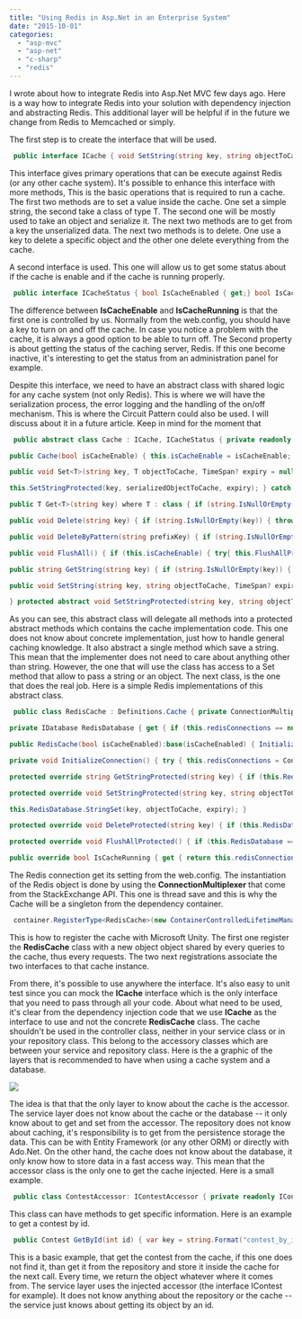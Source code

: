 ```yaml
---
title: "Using Redis in Asp.Net in an Enterprise System"
date: "2015-10-01"
categories: 
  - "asp-mvc"
  - "asp-net"
  - "c-sharp"
  - "redis"
---
```


I wrote about how to integrate Redis into Asp.Net MVC few days ago. Here is a way how to integrate Redis into your solution with dependency injection and abstracting Redis. This additional layer will be helpful if in the future we change from Redis to Memcached or simply.

The first step is to create the interface that will be used.


```csharp
 public interface ICache { void SetString(string key, string objectToCache, TimeSpan? expiry = null); void Set<T>(string key, T objectToCache, TimeSpan? expiry = null) where T : class; string GetString(string key); T Get<T>(string key) where T : class; void Delete(string key); void FlushAll(); } 
``` 

This interface gives primary operations that can be execute against Redis (or any other cache system). It's possible to enhance this interface with more methods, This is the basic operations that is required to run a cache. The first two methods are to set a value inside the cache. One set a simple string, the second take a class of type T. The second one will be mostly used to take an object and serialize it. The next two methods are to get from a key the unserialized data. The next two methods is to delete. One use a key to delete a specific object and the other one delete everything from the cache.

A second interface is used. This one will allow us to get some status about if the cache is enable and if the cache is running properly.


```csharp
 public interface ICacheStatus { bool IsCacheEnabled { get;} bool IsCacheRunning { get;} } 
```

The difference between **IsCacheEnable** and **IsCacheRunning** is that the first one is controlled by us. Normally from the web.config, you should have a key to turn on and off the cache. In case you notice a problem with the cache, it is always a good option to be able to turn off. The Second property is about getting the status of the caching server, Redis. If this one become inactive, it's interesting to get the status from an administration panel for example.

Despite this interface, we need to have an abstract class with shared logic for any cache system (not only Redis). This is where we will have the serialization process, the error logging and the handling of the on/off mechanism. This is where the Circuit Pattern could also be used. I will discuss about it in a future article. Keep in mind for the moment that


```csharp
 public abstract class Cache : ICache, ICacheStatus { private readonly bool isCacheEnable;

public Cache(bool isCacheEnable) { this.isCacheEnable = isCacheEnable; }

public void Set<T>(string key, T objectToCache, TimeSpan? expiry = null) where T : class { if (string.IsNullOrEmpty(key)) { throw new ArgumentNullException("key"); } if (this.isCacheEnable) { try { var serializedObjectToCache = JsonConvert.SerializeObject(objectToCache , Formatting.Indented , new JsonSerializerSettings { ReferenceLoopHandling = ReferenceLoopHandling.Serialize, PreserveReferencesHandling = PreserveReferencesHandling.Objects, TypeNameHandling = TypeNameHandling.All });

this.SetStringProtected(key, serializedObjectToCache, expiry); } catch (Exception e) { Log.Error(string.Format("Cannot Set {0}", key), e); } } }

public T Get<T>(string key) where T : class { if (string.IsNullOrEmpty(key)) { throw new ArgumentNullException("key"); } if (this.isCacheEnable) { try{ var stringObject = this.GetStringProtected(key); if(stringObject == null) { return default(T); } else { var obj = JsonConvert.DeserializeObject<T>(stringObject , new JsonSerializerSettings { ReferenceLoopHandling = ReferenceLoopHandling.Serialize, PreserveReferencesHandling = PreserveReferencesHandling.Objects, TypeNameHandling = TypeNameHandling.All }); return obj; } } catch (Exception e) { Log.Error(string.Format("Cannot Set key {0}", key), e); } } return null; }

public void Delete(string key) { if (string.IsNullOrEmpty(key)) { throw new ArgumentNullException("key"); } if (this.isCacheEnable) { try{ this.DeleteProtected(key); } catch (Exception e) { Log.Error(string.Format("Cannot Delete key {0}",key), e); } } }

public void DeleteByPattern(string prefixKey) { if (string.IsNullOrEmpty(prefixKey)) { throw new ArgumentNullException("prefixKey"); } if (this.isCacheEnable) { try { this.DeleteByPatternProtected(prefixKey); } catch (Exception e) { Log.Error(string.Format("Cannot DeleteByPattern key {0}", prefixKey), e); } } }

public void FlushAll() { if (this.isCacheEnable) { try{ this.FlushAllProtected(); } catch (Exception e) { Log.Error("Cannot Flush", e); } } }

public string GetString(string key) { if (string.IsNullOrEmpty(key)) { throw new ArgumentNullException("key"); } if (this.isCacheEnable) { try { return this.GetStringProtected(key); } catch (Exception e) { Log.Error(string.Format("Cannot Set key {0}", key), e); } } return null; }

public void SetString(string key, string objectToCache, TimeSpan? expiry = null) { if (string.IsNullOrEmpty(key)) { throw new ArgumentNullException("key"); } if (this.isCacheEnable) { try { this.SetStringProtected(key, objectToCache, expiry); } catch (Exception e) { Log.Error(string.Format("Cannot Set {0}", key), e); } } } public bool IsCacheEnabled { get { return this.isCacheEnable; }

} protected abstract void SetStringProtected(string key, string objectToCache, TimeSpan? expiry = null); protected abstract string GetStringProtected(string key); protected abstract void DeleteProtected(string key); protected abstract void FlushAllProtected(); protected abstract void DeleteByPatternProtected(string key); public abstract bool IsCacheRunning { get; } } 
```

As you can see, this abstract class will delegate all methods into a protected abstract methods which contains the cache implementation code. This one does not know about concrete implementation, just how to handle general caching knowledge. It also abstract a single method which save a string. This mean that the implementer does not need to care about anything other than string. However, the one that will use the class has access to a Set method that allow to pass a string or an object. The next class, is the one that does the real job. Here is a simple Redis implementations of this abstract class.


```csharp
 public class RedisCache : Definitions.Cache { private ConnectionMultiplexer redisConnections;

private IDatabase RedisDatabase { get { if (this.redisConnections == null) { InitializeConnection(); } return this.redisConnections != null ? this.redisConnections.GetDatabase() : null; } }

public RedisCache(bool isCacheEnabled):base(isCacheEnabled) { InitializeConnection(); }

private void InitializeConnection() { try { this.redisConnections = ConnectionMultiplexer.Connect(System.Configuration.ConfigurationManager.AppSettings["CacheConnectionString"]); } catch (RedisConnectionException errorConnectionException) { Log.Error("Error connecting the redis cache : " + errorConnectionException.Message, errorConnectionException); } }

protected override string GetStringProtected(string key) { if (this.RedisDatabase == null) { return null; } var redisObject = this.RedisDatabase.StringGet(key); if (redisObject.HasValue) { return redisObject.ToString(); } else { return null; } }

protected override void SetStringProtected(string key, string objectToCache, TimeSpan? expiry = null) { if (this.RedisDatabase == null) { return; }

this.RedisDatabase.StringSet(key, objectToCache, expiry); }

protected override void DeleteProtected(string key) { if (this.RedisDatabase == null) { return; } this.RedisDatabase.KeyDelete(key); }

protected override void FlushAllProtected() { if (this.RedisDatabase == null) { return; } var endPoints = this.redisConnections.GetEndPoints(); foreach (var endPoint in endPoints) { var server = this.redisConnections.GetServer(endPoint); server.FlushAllDatabases(); } }

public override bool IsCacheRunning { get { return this.redisConnections != null && this.redisConnections.IsConnected; } } } 
```

The Redis connection get its setting from the web.config. The instantiation of the Redis object is done by using the **ConnectionMultiplexer** that come from the StackExchange API. This one is thread save and this is why the Cache will be a singleton from the dependency container.


```csharp
 container.RegisterType<RedisCache>(new ContainerControlledLifetimeManager() , new InjectionConstructor( Convert.ToBoolean(ConfigurationManager.AppSettings["IsCacheEnabled"]) )); //Singleton ( RedisCache use thread-safe code) container.RegisterType<ICache, RedisCache>(); //Re-use the singleton above container.RegisterType<ICacheStatus, RedisCache>(); //Re-use the singleton above 
```

This is how to register the cache with Microsoft Unity. The first one register the **RedisCache** class with a new object object shared by every queries to the cache, thus every requests. The two next registrations associate the two interfaces to that cache instance.

From there, it's possible to use anywhere the interface. It's also easy to unit test since you can mock the **ICache** interface which is the only interface that you need to pass through all your code. About what need to be used, it's clear from the dependency injection code that we use **ICache** as the interface to use and not the concrete **RedisCache** class. The cache shouldn't be used in the controller class, neither in your service class or in your repository class. This belong to the accessory classes which are between your service and repository class. Here is the a graphic of the layers that is recommended to have when using a cache system and a database.

![](/images/blog/Layers-400x277.png)

The idea is that that the only layer to know about the cache is the accessor. The service layer does not know about the cache or the database -- it only know about to get and set from the accessor. The repository does not know about caching, it's responsibility is to get from the persistence storage the data. This can be with Entity Framework (or any other ORM) or directly with Ado.Net. On the other hand, the cache does not know about the database, it only know how to store data in a fast access way. This mean that the accessor class is the only one to get the cache injected. Here is a small example.


```csharp
 public class ContestAccessor: IContestAccessor { private readonly IContestRepository contestRepository; private readonly ICache cache; public ContestAccessor(IContestRepository repository, ICache cache) { //... } } 
``` 

This class can have methods to get specific information. Here is an example to get a contest by id. 

```csharp
 public Contest GetById(int id) { var key = string.Format("contest_by_id_", id); var contestObject = this.cache.Get<Contest>(key); if (contestObject == null) { contestObject = this.contestRepository.GetById(id); this.cache.Set(key, contestObject); } return contestObject; } 
```

This is a basic example, that get the contest from the cache, if this one does not find it, than get it from the repository and store it inside the cache for the next call. Every time, we return the object whatever where it comes from. The service layer uses the injected accessor (the interface IContest for example). It does not know anything about the repository or the cache -- the service just knows about getting its object by an id.
